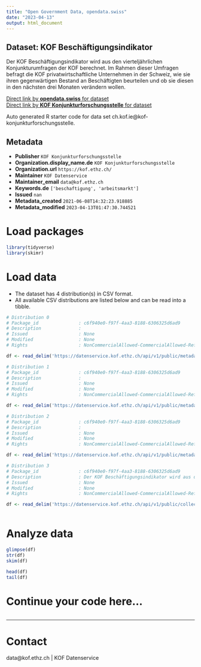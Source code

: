 ```yaml
---
title: "Open Government Data, opendata.swiss"
date: "2023-04-13"
output: html_document
---
```


## Dataset: KOF Beschäftigungsindikator

Der KOF Beschäftigungsindikator wird aus den vierteljährlichen Konjunkturumfragen der KOF berechnet. Im Rahmen dieser Umfragen befragt die KOF privatwirtschaftliche Unternehmen in der Schweiz, wie sie ihren gegenwärtigen Bestand an Beschäftigten beurteilen und ob sie diesen in den nächsten drei Monaten verändern wollen.

[Direct link by **opendata.swiss** for dataset](https://opendata.swiss/de/dataset/kof-beschaftigungsindikator)<br>
[Direct link by **KOF Konjunkturforschungsstelle** for dataset](https://kof.ethz.ch/prognosen-indikatoren/indikatoren/kof-beschaeftigungsindikator.html)

Auto generated R starter code for data set ch.kof.ie@kof-konjunkturforschungsstelle.

## Metadata

- **Publisher** `KOF Konjunkturforschungsstelle`
- **Organization.display_name.de** `KOF Konjunkturforschungsstelle`
- **Organization.url** `https://kof.ethz.ch/`
- **Maintainer** `KOF Datenservice`
- **Maintainer_email** `data@kof.ethz.ch`
- **Keywords.de** `['beschaftigung', 'arbeitsmarkt']`
- **Issued** `nan`
- **Metadata_created** `2021-06-08T14:32:23.918885`
- **Metadata_modified** `2023-04-13T01:47:30.744521`


# Load packages

```r

library(tidyverse)
library(skimr)

```

# Load data

-   The dataset has 4 distribution(s) in CSV format.
-   All available CSV distributions are listed below and can be read into a tibble.

```r

# Distribution 0
# Package_id               : c6f940e0-f97f-4aa3-8188-6306325d6ad9
# Description              : 
# Issued                   : None
# Modified                 : None
# Rights                   : NonCommercialAllowed-CommercialAllowed-ReferenceRequired

df <- read_delim('https://datenservice.kof.ethz.ch/api/v1/public/metadata/collections/ogd_ch.kof.ie?mime=csv&locale=de')

# Distribution 1
# Package_id               : c6f940e0-f97f-4aa3-8188-6306325d6ad9
# Description              : 
# Issued                   : None
# Modified                 : None
# Rights                   : NonCommercialAllowed-CommercialAllowed-ReferenceRequired

df <- read_delim('https://datenservice.kof.ethz.ch/api/v1/public/metadata/collections/ogd_ch.kof.ie?mime=csv&locale=en')

# Distribution 2
# Package_id               : c6f940e0-f97f-4aa3-8188-6306325d6ad9
# Description              : 
# Issued                   : None
# Modified                 : None
# Rights                   : NonCommercialAllowed-CommercialAllowed-ReferenceRequired

df <- read_delim('https://datenservice.kof.ethz.ch/api/v1/public/metadata/collections/ogd_ch.kof.ie?mime=csv&locale=fr')

# Distribution 3
# Package_id               : c6f940e0-f97f-4aa3-8188-6306325d6ad9
# Description              : Der KOF Beschäftigungsindikator wird aus den vierteljährlichen Konjunkturumfragen der KOF berechnet. Im Rahmen dieser Umfragen befragt die KOF privatwirtschaftliche Unternehmen in der Schweiz, wie sie ihren gegenwärtigen Bestand an Beschäftigten beurteilen und ob sie diesen in den nächsten drei Monaten verändern wollen.
# Issued                   : None
# Modified                 : None
# Rights                   : NonCommercialAllowed-CommercialAllowed-ReferenceRequired

df <- read_delim('https://datenservice.kof.ethz.ch/api/v1/public/collections/ogd_ch.kof.ie?mime=csv')



```

# Analyze data

```r

glimpse(df)
str(df)
skim(df)

head(df)
tail(df)

```

# Continue your code here...

```r

```

------------------------------------------------------------------------

# Contact

data@kof.ethz.ch | KOF Datenservice
